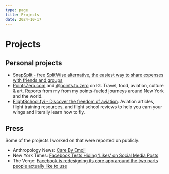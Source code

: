 ```yaml
---
type: page
title: Projects
date: 2024-10-17
---
```


# Projects

## Personal projects

- [SnapSplit - free SplitWise alternative, the easiest way to share expenses with friends and groups](https://snapsplit.app)
- [PointsZero.com](https://pointszero.com) and [@points.to.zero](https://www.instagram.com/points.to.zero/) on IG. Travel, food, aviation, culture & art. Reports from my from my points-fueled journeys around New York and the world.
- [FlightSchool.fyi - Discover the freedom of aviation](https://www.flightschool.fyi). Aviation articles, flight training resources, and flight school reviews to help you earn your wings and literally learn how to fly.

## Press

Some of the projects I worked on that were reported on publicly:

- Anthropology News: [Care By Emoji](https://www.anthropology-news.org/articles/care-by-emoji/)
- New York Times: [Facebook Tests Hiding ‘Likes’ on Social Media Posts](https://www.nytimes.com/2019/09/26/technology/facebook-hidden-likes.html)
- The Verge: [Facebook is redesigning its core app around the two parts people actually like to use](https://www.theverge.com/2019/4/30/18523265/facebook-events-groups-redesign-news-feed-features-f8-2019)
